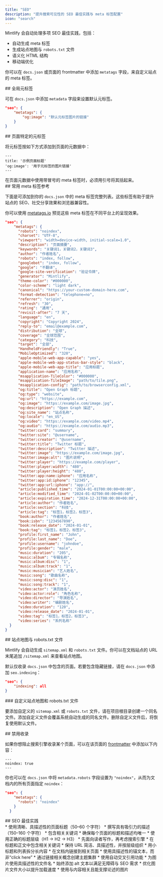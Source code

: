 ```yaml
---
title: "SEO"
description: "提升搜索可见性的 SEO 最佳实践与 meta 标签配置"
icon: "search"
---
```


Mintlify 会自动处理多项 SEO 最佳实践，包括：

* 自动生成 meta 标签
* 生成站点地图与 `robots.txt` 文件
* 语义化 HTML 结构
* 移动端优化

你可以在 `docs.json` 或页面的 frontmatter 中添加 `metatags` 字段，来自定义站点的 meta 标签。

<div id="global-meta-tags">
  ## 全局元标签
</div>

可在 `docs.json` 中添加 `metadata` 字段来设置默认元标签。

```json
"seo": {
    "metatags": {
        "og:image": "默认元标签图片的链接"
    }
}
```

<div id="page-specific-meta-tags">
  ## 页面特定的元标签
</div>

将元标签按如下方式添加到页面的元数据中：

```mdx
---
title: '示例页面标题'
'og:image': '用于元标签的图片链接'
---
```

<Warning>
  在页面元数据中使用带冒号的 meta 标签时，必须用引号将其括起来。
</Warning>

<div id="common-meta-tags-reference">
  ## 常用 meta 标签参考
</div>

下面是可添加到你的 `docs.json` 中的 meta 标签完整列表。这些标签有助于提升站点的 SEO、社交分享效果和浏览器兼容性。

你可以使用 [metatags.io](https://metatags.io/) 预览这些 meta 标签在不同平台上的呈现效果。

```json 可展开
"seo": {
    "metatags": {
      "robots": "noindex",
      "charset": "UTF-8",
      "viewport": "width=device-width, initial-scale=1.0",
      "description": "页面摘要",
      "keywords": "关键词1，关键词2，关键词3",
      "author": "作者姓名",
      "robots": "index, follow",
      "googlebot": "index, follow",
      "google": "不翻译",
      "google-site-verification": "验证令牌",
      "generator": "Mintlify",
      "theme-color": "#000000",
      "color-scheme": "light dark",
      "canonical": "https://your-custom-domain-here.com",
      "format-detection": "telephone=no",
      "referrer": "origin",
      "refresh": "30",
      "rating": "通用",
      "revisit-after": "7 天",
      "language": "en",
      "copyright": "Copyright 2024",
      "reply-to": "email@example.com",
      "distribution": "全球",
      "coverage": "全球范围",
      "category": "科技",
      "target": "全部",
      "HandheldFriendly": "True",
      "MobileOptimized": "320",
      "apple-mobile-web-app-capable": "yes",
      "apple-mobile-web-app-status-bar-style": "black",
      "apple-mobile-web-app-title": "应用标题",
      "application-name": "应用名称",
      "msapplication-TileColor": "#000000",
      "msapplication-TileImage": "path/to/tile.png",
      "msapplication-config": "path/to/browserconfig.xml",
      "og:title": "Open Graph 标题",
      "og:type": "website",
      "og:url": "https://example.com",
      "og:image": "https://example.com/image.jpg",
      "og:description": "Open Graph 描述",
      "og:site_name": "站点名称",
      "og:locale": "en_US",
      "og:video": "https://example.com/video.mp4",
      "og:audio": "https://example.com/audio.mp3",
      "twitter:card": "summary",
      "twitter:site": "@username",
      "twitter:creator": "@username",
      "twitter:title": "Twitter 标题",
      "twitter:description": "Twitter 描述",
      "twitter:image": "https://example.com/image.jpg",
      "twitter:image:alt": "图片说明",
      "twitter:player": "https://example.com/player",
      "twitter:player:width": "480",
      "twitter:player:height": "480",
      "twitter:app:name:iphone": "应用名称",
      "twitter:app:id:iphone": "12345",
      "twitter:app:url:iphone": "app://",
      "article:published_time": "2024-01-01T00:00:00+00:00",
      "article:modified_time": "2024-01-02T00:00:00+00:00",
      "article:expiration_time": "2024-12-31T00:00:00+00:00",
      "article:author": "作者姓名",
      "article:section": "科技",
      "article:tag": "标签1，标签2，标签3",
      "book:author": "作者姓名",
      "book:isbn": "1234567890",
      "book:release_date": "2024-01-01",
      "book:tag": "标签1，标签2，标签3",
      "profile:first_name": "John",
      "profile:last_name": "Doe",
      "profile:username": "johndoe",
      "profile:gender": "male",
      "music:duration": "205",
      "music:album": "专辑名称",
      "music:album:disc": "1",
      "music:album:track": "1",
      "music:musician": "艺人姓名",
      "music:song": "歌曲名称",
      "music:song:disc": "1",
      "music:song:track": "1",
      "video:actor": "演员姓名",
      "video:actor:role": "角色名称",
      "video:director": "导演姓名",
      "video:writer": "编剧姓名",
      "video:duration": "120",
      "video:release_date": "2024-01-01",
      "video:tag": "标签1，标签2，标签3",
      "video:series": "系列名称"
  }
}
```

<div id="sitemaps-and-robotstxt-files">
  ## 站点地图与 robots.txt 文件
</div>

Mintlify 会自动生成 `sitemap.xml` 和 `robots.txt` 文件。你可以在文档站点的 URL 末尾追加 `/sitemap.xml` 来查看站点地图。

默认仅收录 `docs.json` 中包含的页面。若要包含隐藏链接，请在 `docs.json` 中添加 `seo.indexing`：

```json
"seo": {
    "indexing": all
}
```

<div id="custom-sitemaps-and-robotstxt-files">
  ### 自定义站点地图和 robots.txt 文件
</div>

要添加自定义的 `sitemap.xml` 或 `robots.txt` 文件，请在项目根目录创建一个同名文件。添加自定义文件会覆盖系统自动生成的同名文件。删除自定义文件后，将恢复使用默认文件。

<div id="disabling-indexing">
  ## 禁用收录
</div>

如果你想阻止搜索引擎收录某个页面，可以在该页面的 [frontmatter](zh/pages) 中添加以下内容：

```
---
noindex: true
---
```

你也可以在 `docs.json` 中将 `metadata.robots` 字段设置为 `"noindex"`，从而为文档内的所有页面指定 `noindex`：

```json
"seo": {
    "metatags": {
      "robots": "noindex"
    }
  }
```

<div id="seo-best-practices">
  ## SEO 最佳实践
</div>

<AccordionGroup>
  <Accordion title="撰写清晰明确的标题与描述">
    * 使用清晰、具描述性的页面标题（50–60 个字符）
    * 撰写具有吸引力的描述（150–160 个字符）
    * 包含相关关键词
    * 确保每个页面的标题和描述均唯一
  </Accordion>

  <Accordion title="优化内容结构">
    * 使用正确的标题层级（H1 → H2 → H3）
    * 先面向读者写作，再考虑搜索引擎
    * 在标题和正文中包含相关关键词
    * 保持 URL 简洁、具描述性，并按层级组织
    * 用小标题和列表拆分长内容
  </Accordion>

  <Accordion title="内部链接策略">
    * 在文档内链接到相关页面
    * 使用具描述性的锚文本，而非“click here”
    * 通过链接相关概念创建主题集群
    * 使用自动交叉引用功能
  </Accordion>

  <Accordion title="图片 SEO">
    * 为图片使用具描述性的文件名
    * 始终添加 alt 文本以满足无障碍与 SEO 需求
    * 优化图片文件大小以提升加载速度
    * 使用与内容相关且能支撑论述的图片
  </Accordion>
</AccordionGroup>